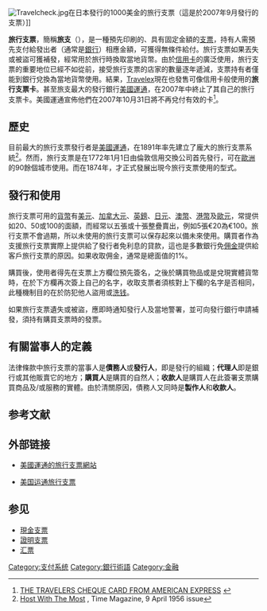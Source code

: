 [[File:Travelcheck.jpg|thumb]]在日本發行的1000美金的旅行支票（這是於2007年9月發行的支票）]]

'''旅行支票'''，簡稱'''旅支'''（{{lang-en|traveler's cheque}}），是一種預先印刷的、具有固定金額的[[支票|支票]]，持有人需預先支付給發出者（通常是[[銀行|銀行]]）相應金額，可獲得無條件給付。旅行支票如果丟失或被盜可獲補發，經常用於旅行時換取當地貨幣。由於[[信用卡|信用卡]]的廣泛使用，旅行支票的重要地位已經不如從前，接受旅行支票的店家的數量逐年遞減，支票持有者僅能到銀行兌換為當地貨幣使用。結果，[[Travelex|Travelex]]現在也發售可像信用卡般使用的'''旅行支票卡'''。甚至旅支最大的發行銀行[[美國運通|美國運通]]，在2007年中終止了其自己的旅行支票卡。美國運通宣佈他們在2007年10月31日將不再兌付有效的卡<ref>[http://www10.americanexpress.com/sif/cda/page/0,1641,18622,00.asp THE TRAVELERS CHEQUE CARD FROM AMERICAN EXPRESS] {{webarchive|url=https://web.archive.org/web/20070901080258/http://www10.americanexpress.com/sif/cda/page/0,1641,18622,00.asp |date=2007-09-01 }}</ref>。

== 歷史 ==
目前最大的旅行支票發行者是[[美國運通|美國運通]]，在1891年率先建立了龐大的旅行支票系統<ref>[http://www.time.com/time/magazine/article/0,9171,866900-7,00.html Host With The Most] {{Wayback|url=http://www.time.com/time/magazine/article/0,9171,866900-7,00.html |date=20100616020709 }}, Time Magazine, 9 April 1956 issue</ref>。然而，旅行支票是在1772年1月1日由倫敦信用交換公司首先發行，可在[[歐洲|歐洲]]的90餘個城市使用。而在1874年，{{link-en|湯瑪士·庫克|Thomas Cook}}才正式發展出現今旅行支票使用的型式。

== 發行和使用 ==
旅行支票可用的[[貨幣|貨幣]]有[[美元|美元]]、[[加拿大元|加拿大元]]、[[英鎊|英鎊]]、[[日元|日元]]、[[澳幣|澳幣]]、[[港幣|港幣]]及[[歐元|歐元]]，常提供如20、50或100的面額，而經常以五張或十張整疊賣出，例如5張€20為€100。旅行支票不會過期，所以未使用的旅行支票可以保存起來以備未來使用。購買者作為支援旅行支票實際上提供給了發行者免利息的貸款，這也是多數銀行免[[佣金|佣金]]提供給客戶旅行支票的原因。如果收取佣金，通常是總面值的1%。

購買後，使用者得先在支票上方欄位預先簽名，之後於購買物品或是兌現實體貨幣時，在於下方欄再次簽上自己的名字，收取支票者須核對上下欄的名字是否相同，此種機制目的在於防犯他人盜用或[[洗錢|洗钱]]。

如果旅行支票遺失或被盜，應即時通知發行人及當地警署，並可向發行銀行申請補發，須持有購買支票時的發票。

== 有關當事人的定義 ==
法律條款中旅行支票的當事人是'''債務人'''或'''發行人'''，即是發行的組織；'''代理人'''即是銀行或其他販賣它的地方；'''購買人'''是購買的自然人；'''收款人'''是購買人在此簽署支票購買商品及/或服務的實體。由於清關原因，債務人又同時是'''製作人'''和'''收款人'''。

== 参考文献 ==
{{Reflist|2}}

== 外部链接 ==
* {{zh-tw}}[http://www.americanexpress.com/taiwan/tc/index.shtml 美國運通的旅行支票網站] {{Wayback|url=http://www.americanexpress.com/taiwan/tc/index.shtml |date=20180105135624 }}
* {{zh-cn}} [https://web.archive.org/web/20100312082042/http://amextc.com.cn/ 美国运通旅行支票]

== 参见 ==
* [[現金支票|現金支票]]
* [[證明支票|證明支票]]
* [[汇票|汇票]]
{{Authority control}}
[[Category:支付系统|Category:支付系统]]
[[Category:銀行術語|Category:銀行術語]]
[[Category:金融|Category:金融]]